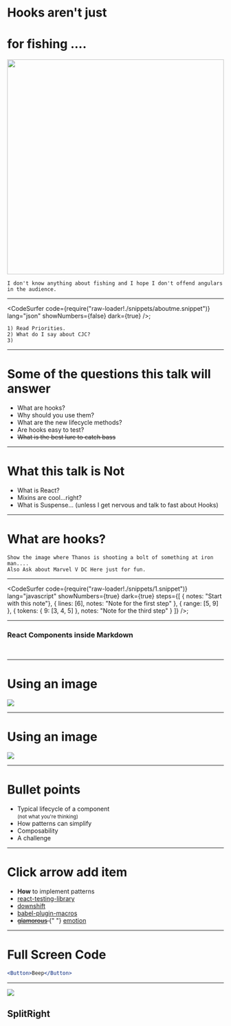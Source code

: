 
# Hooks aren't just

# for fishing ....

<img width="100%" height="500px" src="./img/fishing.jpg" />

```notes
I don't know anything about fishing and I hope I don't offend angulars in the audience.
```

---

<CodeSurfer 
  code={require("raw-loader!./snippets/aboutme.snippet")} 
  lang="json"
  showNumbers={false}
  dark={true}
  />;

```notes
1) Read Priorities.
2) What do I say about CJC?
3)
```

---

# Some of the questions this talk will answer

<div style={{ fontSize: 60, textAlign: "left" }}>
  <ul>
    <Appear>
      <li>What are hooks?</li>
      <li>Why should you use them?</li>
      <li>What are the new lifecycle methods?</li>
      <li>Are hooks easy to test?</li>
      <li>
        <del>What is the best lure to catch bass</del>
      </li>
    </Appear>
  </ul>
</div>

---

# What this talk is Not

<div style={{ fontSize: 60, textAlign: "left" }}>
  <ul>
    <Appear>
      <li>What is React?</li>
      <li>Mixins are cool...right?</li>
      <li>
        What is Suspense...
        <span style={{ fontSize: 40, textAlign: "left" }}>
          (unless I get nervous and talk to fast about Hooks)
        </span>
      </li>
    </Appear>
  </ul>
</div>

---

# What are hooks?

```notes
Show the image where Thanos is shooting a bolt of something at iron man....
Also Ask about Marvel V DC Here just for fun.
```

---

<CodeSurfer 
  code={require("raw-loader!./snippets/1.snippet")} 
  lang="javascript"
  showNumbers={true}
  dark={true}
    steps={[
    { notes: "Start with this note"},
    { lines: [6], notes: "Note for the first step" },
    { range: [5, 9] },
    { tokens: { 9: [3, 4, 5] }, notes: "Note for the third step" }
  ]}
  />;

---


### React Components inside Markdown

<br />

<Counter />

---

# Using an image

<Image size="400" src="./img/test.jpg" />

---

# Using an image

<Image size="200" src="./img/TestCode.png" />

---

# Bullet points

- Typical lifecycle of a component <br /><small>(not what you're thinking)</small>
- How patterns can simplify
- Composability
- A challenge

---

# Click arrow add item

<div style={{ fontSize: 40, textAlign: "left" }}>
  <ul>
    <li>
      <strong>How</strong> to implement patterns
    </li>
    <Appear>
      <li>
        <a href="https://github.com/kentcdodds/react-testing-library">
          react-testing-library
        </a>
      </li>
      <li>
        <a href="https://github.com/kentcdodds/downshift">downshift</a>
      </li>
      <li>
        <a href="https://github.com/kentcdodds/babel-plugin-macros">
          babel-plugin-macros
        </a>
      </li>
      <li>
        <del>
          <a href="https://github.com/paypal/glamorous/issues/419">glamorous</a>
        </del>{" "}
        <a href="https://emotion.sh">emotion</a>
      </li>
    </Appear>
  </ul>
</div>

---

# Full Screen Code


```jsx
<Button>Beep</Button>
```

---


![](./img/test.jpg)

## SplitRight
